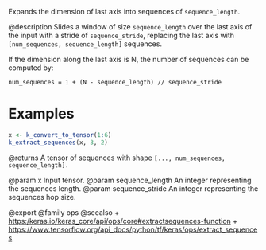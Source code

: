 Expands the dimension of last axis into sequences of `sequence_length`.

@description
Slides a window of size `sequence_length` over the last axis of the input
with a stride of `sequence_stride`, replacing the last axis with
`[num_sequences, sequence_length]` sequences.

If the dimension along the last axis is N, the number of sequences can be
computed by:

`num_sequences = 1 + (N - sequence_length) // sequence_stride`

# Examples
```r
x <- k_convert_to_tensor(1:6)
k_extract_sequences(x, 3, 2)
```

@returns
A tensor of sequences with shape `[..., num_sequences, sequence_length].`

@param x Input tensor.
@param sequence_length An integer representing the sequences length.
@param sequence_stride An integer representing the sequences hop size.

@export
@family ops
@seealso
+ <https:/keras.io/keras_core/api/ops/core#extractsequences-function>
+ <https://www.tensorflow.org/api_docs/python/tf/keras/ops/extract_sequences>
